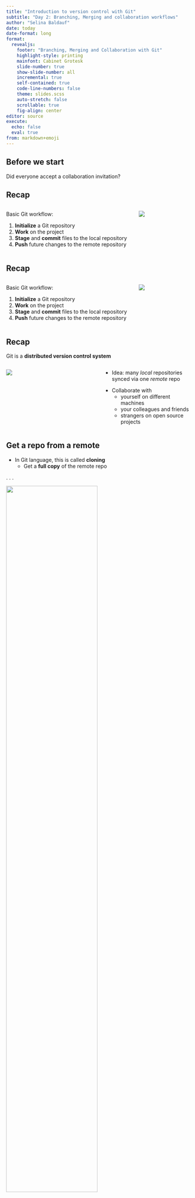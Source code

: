 ```yaml
---
title: "Introduction to version control with Git"
subtitle: "Day 2: Branching, Merging and collaboration workflows"
author: "Selina Baldauf"
date: today
date-format: long
format: 
  revealjs:
    footer: "Branching, Merging and Collaboration with Git"
    highlight-style: printing
    mainfont: Cabinet Grotesk
    slide-number: true
    show-slide-number: all
    incremental: true
    self-contained: true
    code-line-numbers: false
    theme: slides.scss
    auto-stretch: false
    scrollable: true
    fig-align: center
editor: source
execute: 
  echo: false
  eval: true
from: markdown+emoji
---
```


## Before we start

Did everyone accept a collaboration invitation?

## Recap

:::{.columns}

:::{.column width="70%"}

Basic Git workflow:

:::{.nonincremental}

1. **Initialize** a Git repository
2. **Work** on the project
3. **Stage** and **commit** files to the local repository
4. **Push** future changes to the remote repository

:::

:::

:::{.column width="30%"}

![](img/day2/local_to_remote.png){fig-align="center"}

:::

:::


## Recap

:::{.columns}

:::{.column width="70%"}

Basic Git workflow:

:::{.nonincremental}

1. **Initialize** a Git repository
2. **Work** on the project
3. **Stage** and **commit** files to the local repository
4. **Push** future changes to the remote repository

:::

:::

:::{.column width="30%"}

![](img/day2/both_directions_with_question.png){fig-align="center"}

:::

:::

## Recap

Git is a **distributed version control system**

:::{.columns}

:::{.column width="50%"}

![](img/day1/distributed.png)

:::

:::{.column width="50%"}

::: {.nonincremental}

- Idea: many *local* repositories synced via one *remote* repo

:::

- Collaborate with
  - yourself on different machines
  - your colleagues and friends
  - strangers on open source projects

  
:::

:::

## Get a repo from a remote

- In Git language, this is called **cloning**
  - Get a **full copy** of the remote repo

. . .

![](img/day2/git_clone_concept.png){width=70% fig-align="center"}

- If the clone is authorized it can also commit and push

# Now you
> Clone your team mate's cook Book repo <br>
> It should be in the list of your repositories if you accepted the invitation.
> If not, check [here](https://docs.google.com/spreadsheets/d/1tNwDnfKM84gI-Xd5myr4gbRRJeRGBvAuAr4YjOy-M-o/edit#gid=0) for the correct remote URL.

## Get changes from the remote

- Local changes, publish to remote: `git push`

- Remote changes, pull to local: `git pull`

. . .

![](img/day2/git_pull_concept.png){width=63% fig-align="center"}

## A simple collaboration workflow

<br>

![](img/day2/collab_simple.png)

- One remote repo on Github, multiple local repos
- Idea: Everyone works on the same branch
  - **Pull before** you start **working**
  - **Push after** you finished **working**
  
## A simple collaboration workflow

<br>

![](img/day2/collab_simple.png)

This works well if

- Repo is not updated often
- You don't work on the same files simultaneously
- No need to discuss changes
  - Everything is directly integrated in main
- You collaborate with yourself

## A simple collaboration workflow

<br>

![](img/day2/collab_simple.png)

This workflow starts to be problematic when

- People push often
  - Conflicts on main
- Not possible to discuss code before integration
- Difficult to just "try something out"
  - Everything goes directly to main
  
## Let's give it a try

::: {.nonincremental}

- Make sure you are in the repository of your team mate
- Open a recipe in the cook book of your team mate
  - **Repository -> Show in Explorer**
- Change something in there
- Commit the change and push it

:::

. . .

::: {.nonincremental}


You team mate now has pushed some changes to your cook book.

Get the changes from the remote. In Github Desktop

- Switch to your own cook book repository
- Pull the changes (Same button as the push button)
- Have a look at the commit history to see what changed

:::

## A branching-merging workflow

<br>

![](img/day2/collab_branching_merging.png)

- One remote repo on Github, multiple local repos
- Idea: Everyone works on the their **separate branch**
  - **Merge** your branch with the main when you are finished 

## A branching-merging workflow

<br>

![](img/day2/collab_branching_merging.png)

#### Advantages of this approach

- Guarantee that main always works
- Potential conflicts don't have to be solved on main
- You can just "try something out"

## Working on a separate branch

The steps to create and work on a separate branch are easy:

![](img/day2/create_branch_stew.png)

- Create a local branch and switch to it
- Work on the branch like you are used to
  - Make changes, **stage** and **commit**, publish and **push**

## Merging changes from a branch

To bring changes to the main branch you need to **merge** them.

![](img/day2/merge_branch_stew_ff.png)

Normally: Git merge brings the commits from the branch to main

## Merging changes from a branch

To bring changes to the main branch you need to **merge** them.

![](img/day2/merge_branch_stew_merge_commit.png)

If there was a commit on a common file in main, a *merge commit* is introduced.

## Merging changes from a branch

To bring changes to the main branch you need to **merge** them.

. . .

- Mostly merging happens without problems, but...
- ... if the same line was edited on separate branches...
- ... there will be a merge conflict :scream:

. . .

Merge conflicts need to be solved manually. You need to chose which of the conflicting
versions you want to keep.

# Now you
> [Create a branch and merge it in your team mate's cook book](https://selinazitrone.github.io/get-started-with-git/sessions/02_git_collaboration.html#tasks)<br>
> Complete task 2 "Branch and merge" (10 min)

## A branching-merging workflow with Github

![](img/day2/collab_branching_pre_pr.png)

- One remote repo on Github, multiple local repos
- Idea: Everyone works on the their separate branch
  - ~~Merge your branch with the main when you are finished~~

## A branching-merging workflow with Github

![](img/day2/collab_branching_pr.png)

::: {.nonincremental}

- One remote repo on Github, multiple local repos
- Idea: Everyone works on the their separate branch
  - ~~Merge your branch with the main when you are finished~~
  - Create a pull request on Github to ask for a merge

:::

## A branching-merging workflow with Github

A pull request is basically asking your collaborators:

> What do you think of my changes? Can we integrate them in main or do we still need to change something?

. . .

Github has nice features for pull requests:

- **Describe your changes** in detail
- Collaborators can easily **compare versions**
- Collaborators can **discuss and comment** on your changes
- ...

## A branching-merging workflow with Github

A pull request is basically asking your collaborators:

> What do you think of my changes? Can we integrate them in main or do we still need to change something?

A pull request is merged on Github when **everyone agreed on the code**.

# Now you
> [Create a pull request on your partners repo](https://selinazitrone.github.io/get-started-with-git/sessions/02_git_collaboration.html#tasks)<br>
> Complete task 3 "Pull requests" (10 min)

# Thanks for your attention

> Questions?

## Next week

**Idea:** Questions and problems often arise when working with the tool.

**Until then**

Work with Git (~ 2 h), e.g.

- Start using version control for you own projects
- Create a cook book project using the terminal
- Try to use Git from R (see How-To)
- ...

Write down your problems/questions/other Git things you are interested in.

**Next week we will**
- Discuss your questions 
- Look at other interesting Git things todo
  - e.g. Use Git from R, VS Code
  - Use Github to publish websites
  - ...